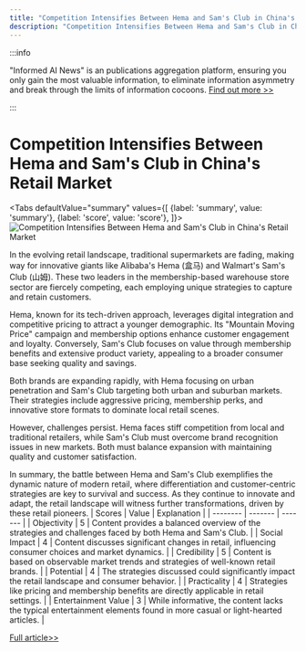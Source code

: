 ```yaml
---
title: "Competition Intensifies Between Hema and Sam's Club in China's Retail Market"
description: "Competition Intensifies Between Hema and Sam's Club in China's Retail Market"
---
```



:::info

"Informed AI News" is an publications aggregation platform, ensuring you only gain the most valuable information, to eliminate information asymmetry and break through the limits of information cocoons.  [Find out more >>](/)

:::

# Competition Intensifies Between Hema and Sam's Club in China's Retail Market


<Tabs
	defaultValue="summary"
	values={[
	{label: 'summary', value: 'summary'},
	{label: 'score', value: 'score'},
]}>
<TabItem value="summary">
<img
  src="https://image.informedainews.com/2024/06/Foo-Wfb-1717551960-0.jpg"
  alt="Competition Intensifies Between Hema and Sam's Club in China's Retail Market"
/>



In the evolving retail landscape, traditional supermarkets are fading, making way for innovative giants like Alibaba's Hema (盒马) and Walmart's Sam's Club (山姆). These two leaders in the membership-based warehouse store sector are fiercely competing, each employing unique strategies to capture and retain customers.

Hema, known for its tech-driven approach, leverages digital integration and competitive pricing to attract a younger demographic. Its "Mountain Moving Price" campaign and membership options enhance customer engagement and loyalty. Conversely, Sam's Club focuses on value through membership benefits and extensive product variety, appealing to a broader consumer base seeking quality and savings.

Both brands are expanding rapidly, with Hema focusing on urban penetration and Sam's Club targeting both urban and suburban markets. Their strategies include aggressive pricing, membership perks, and innovative store formats to dominate local retail scenes.

However, challenges persist. Hema faces stiff competition from local and traditional retailers, while Sam's Club must overcome brand recognition issues in new markets. Both must balance expansion with maintaining quality and customer satisfaction.

In summary, the battle between Hema and Sam's Club exemplifies the dynamic nature of modern retail, where differentiation and customer-centric strategies are key to survival and success. As they continue to innovate and adapt, the retail landscape will witness further transformations, driven by these retail pioneers.
</TabItem>
<TabItem value="score">
	| Scores     | Value   | Explanation |
	| -------- | ------- | ------- |
	| Objectivity  | 5    | Content provides a balanced overview of the strategies and challenges faced by both Hema and Sam's Club.    |
	| Social Impact | 4     | Content discusses significant changes in retail, influencing consumer choices and market dynamics.    |
	| Credibility    | 5    | Content is based on observable market trends and strategies of well-known retail brands.    |
	| Potential    | 4    | The strategies discussed could significantly impact the retail landscape and consumer behavior.    |
	| Practicality    | 4    | Strategies like pricing and membership benefits are directly applicable in retail settings.    |
	| Entertainment Value    | 3    | While informative, the content lacks the typical entertainment elements found in more casual or light-hearted articles.    |
</TabItem>
</Tabs>

[Full article>>](https://www.36kr.com/p/2804268620609155)

